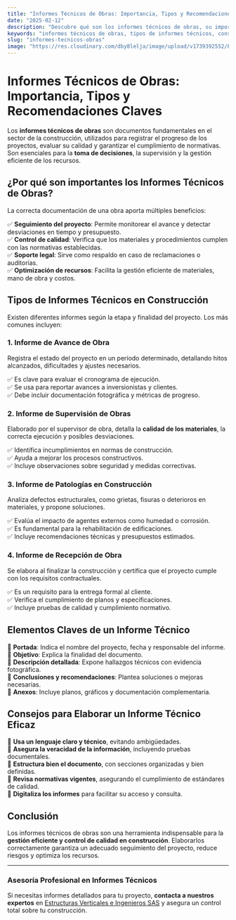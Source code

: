 ```yaml
---
title: "Informes Técnicos de Obras: Importancia, Tipos y Recomendaciones Claves"
date: "2025-02-12"
description: "Descubre qué son los informes técnicos de obras, su importancia en la construcción y cómo elaborarlos correctamente."
keywords: "informes técnicos de obras, tipos de informes técnicos, construcción, supervisión de obras, control de calidad, informes de obra, ingeniería civil, gestión de proyectos, documentación técnica"
slug: "informes-tecnicos-obras"
image: "https://res.cloudinary.com/dby8lelja/image/upload/v1739392552/Estructuras%20Verticales%20e%20Ingenieros%20SAS/Imagenes%20Blog/Informes_T%C3%A9cnicos_jifheh.webp"
---
```


# Informes Técnicos de Obras: Importancia, Tipos y Recomendaciones Claves

Los **informes técnicos de obras** son documentos fundamentales en el sector de la construcción, utilizados para registrar el progreso de los proyectos, evaluar su calidad y garantizar el cumplimiento de normativas. Son esenciales para la **toma de decisiones**, la supervisión y la gestión eficiente de los recursos.

## ¿Por qué son importantes los Informes Técnicos de Obras?

La correcta documentación de una obra aporta múltiples beneficios:

✅ **Seguimiento del proyecto**: Permite monitorear el avance y detectar desviaciones en tiempo y presupuesto.  
✅ **Control de calidad**: Verifica que los materiales y procedimientos cumplen con las normativas establecidas.  
✅ **Soporte legal**: Sirve como respaldo en caso de reclamaciones o auditorías.  
✅ **Optimización de recursos**: Facilita la gestión eficiente de materiales, mano de obra y costos.  

## Tipos de Informes Técnicos en Construcción

Existen diferentes informes según la etapa y finalidad del proyecto. Los más comunes incluyen:

### 1. Informe de Avance de Obra

Registra el estado del proyecto en un período determinado, detallando hitos alcanzados, dificultades y ajustes necesarios.

✅ Es clave para evaluar el cronograma de ejecución.  
✅ Se usa para reportar avances a inversionistas y clientes.  
✅ Debe incluir documentación fotográfica y métricas de progreso.  

### 2. Informe de Supervisión de Obras

Elaborado por el supervisor de obra, detalla la **calidad de los materiales**, la correcta ejecución y posibles desviaciones.

✅ Identifica incumplimientos en normas de construcción.  
✅ Ayuda a mejorar los procesos constructivos.  
✅ Incluye observaciones sobre seguridad y medidas correctivas.  

### 3. Informe de Patologías en Construcción

Analiza defectos estructurales, como grietas, fisuras o deterioros en materiales, y propone soluciones.

✅ Evalúa el impacto de agentes externos como humedad o corrosión.  
✅ Es fundamental para la rehabilitación de edificaciones.  
✅ Incluye recomendaciones técnicas y presupuestos estimados.  

### 4. Informe de Recepción de Obra

Se elabora al finalizar la construcción y certifica que el proyecto cumple con los requisitos contractuales.

✅ Es un requisito para la entrega formal al cliente.  
✅ Verifica el cumplimiento de planos y especificaciones.  
✅ Incluye pruebas de calidad y cumplimiento normativo.  

## Elementos Claves de un Informe Técnico

📌 **Portada**: Indica el nombre del proyecto, fecha y responsable del informe.  
📌 **Objetivo**: Explica la finalidad del documento.  
📌 **Descripción detallada**: Expone hallazgos técnicos con evidencia fotográfica.  
📌 **Conclusiones y recomendaciones**: Plantea soluciones o mejoras necesarias.  
📌 **Anexos**: Incluye planos, gráficos y documentación complementaria.  

## Consejos para Elaborar un Informe Técnico Eficaz

🔹 **Usa un lenguaje claro y técnico**, evitando ambigüedades.  
🔹 **Asegura la veracidad de la información**, incluyendo pruebas documentales.  
🔹 **Estructura bien el documento**, con secciones organizadas y bien definidas.  
🔹 **Revisa normativas vigentes**, asegurando el cumplimiento de estándares de calidad.  
🔹 **Digitaliza los informes** para facilitar su acceso y consulta.  

## Conclusión

Los informes técnicos de obras son una herramienta indispensable para la **gestión eficiente y control de calidad en construcción**. Elaborarlos correctamente garantiza un adecuado seguimiento del proyecto, reduce riesgos y optimiza los recursos.

---

### Asesoría Profesional en Informes Técnicos

Si necesitas informes detallados para tu proyecto, **contacta a nuestros expertos** en [Estructuras Verticales e Ingenieros SAS](https://www.estructurasverticales.com/) y asegura un control total sobre tu construcción.
